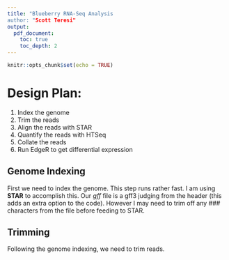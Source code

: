 ```yaml
---
title: "Blueberry RNA-Seq Analysis
author: "Scott Teresi"
output:
  pdf_document:
    toc: true
    toc_depth: 2
---
```

```r
knitr::opts_chunk$set(echo = TRUE)
```
# Design Plan:
1. Index the genome
2. Trim the reads
3. Align the reads with STAR
4. Quantify the reads with HTSeq
5. Collate the reads
6. Run EdgeR to get differential expression

## Genome Indexing
First we need to index the genome. This step runs rather fast. I am using **STAR** to accomplish this. Our *gff* file is a gff3 judging from the header (this adds an extra option to the code). However I may need to trim off any *###* characters from the file before feeding to STAR.

## Trimming
Following the genome indexing, we need to trim reads.
